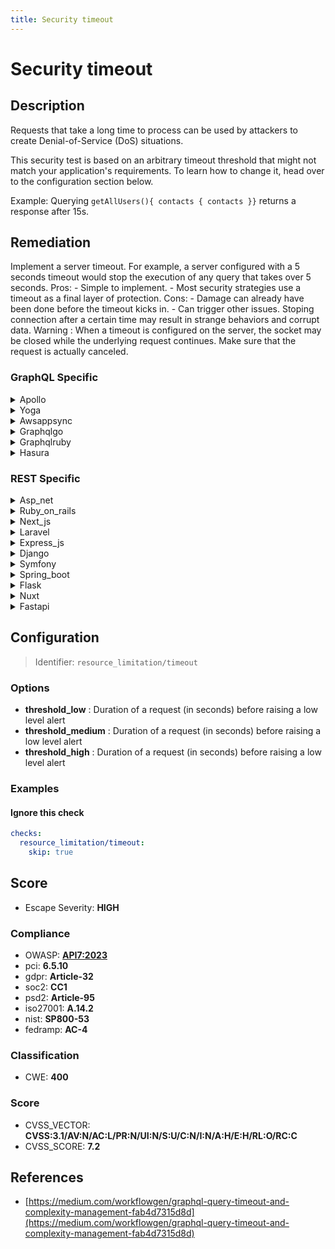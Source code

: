 ```yaml
---
title: Security timeout
---
```


# Security timeout

## Description

Requests that take a long time to process can be used by attackers to create Denial-of-Service (DoS) situations.

This security test is based on an arbitrary timeout threshold that might not match your application's requirements. To learn how to change it, head over to the configuration section below.

Example: Querying `getAllUsers(){ contacts { contacts }}` returns a response after 15s.


## Remediation

Implement a server timeout. For example, a server configured with a 5 seconds timeout would stop the execution of any query that takes over 5 seconds.
Pros: - Simple to implement. - Most security strategies use a timeout as a final layer of protection.
Cons: - Damage can already have been done before the timeout kicks in. - Can trigger other issues. Stoping connection after a certain time may result in strange behaviors and corrupt data.
Warning : When a timeout is configured on the server, the socket may be closed while the underlying request continues. Make sure that the request is actually canceled. 


### GraphQL Specific

<details>
    <summary>Apollo</summary>

To mitigate security risks associated with the Apollo framework engine, ensure that all user inputs are validated and sanitized before processing. Implement proper authentication and authorization checks to prevent unauthorized access. Regularly update the Apollo framework and its dependencies to patch known vulnerabilities. Additionally, consider setting up a security timeout feature that automatically logs out users after a period of inactivity to reduce the risk of session hijacking.

</details>

<details>
    <summary>Yoga</summary>

To address the security timeout issue within the Yoga framework engine, ensure that session timeout values are appropriately configured to balance usability with security. Implement automatic session expiration after a defined period of inactivity, and prompt users to re-authenticate to continue their session. This helps to mitigate the risk of unauthorized access from unattended user sessions.

</details>

<details>
    <summary>Awsappsync</summary>

To enhance security within the AWS AppSync framework, it is recommended to implement a security timeout feature. This can be achieved by setting appropriate timeout values for resolvers to prevent excessively long-running operations that could potentially expose the system to denial-of-service attacks or unintended resource consumption. Configure the 'timeoutInMillis' field for each resolver to a sensible value that balances performance and security, ensuring that operations complete within an acceptable timeframe without compromising the system's stability or user experience.

</details>

<details>
    <summary>Graphqlgo</summary>

Implement a security timeout mechanism in the GraphQL Go framework engine to automatically terminate sessions that exceed a predefined period of inactivity. This helps to reduce the risk of unauthorized access from unattended sessions. Configure the timeout duration based on the sensitivity of the application's data and operations. Ensure that the timeout settings are enforced consistently across the application and that users are informed about the timeout policy to prevent data loss due to unexpected session termination.

</details>

<details>
    <summary>Graphqlruby</summary>

Implement query complexity analysis to prevent resource exhaustion attacks. Define a complexity budget and use the `max_complexity` setting in GraphQL-Ruby to enforce it. This will help to mitigate potential denial-of-service attacks by ensuring that overly complex queries cannot be executed.

</details>

<details>
    <summary>Hasura</summary>

Implement a security timeout mechanism in the Hasura framework engine to automatically terminate sessions after a period of inactivity. This reduces the risk of unauthorized access from unattended sessions. Configure the 'HASURA_GRAPHQL_JWT_SECRET' environment variable with an appropriate 'claims_namespace' and 'claims_format' to include custom claims for session timeout. Use these claims to enforce session expiration on the client-side, and ensure that the Hasura engine validates the expiration claim to prevent the use of expired tokens.

</details>


### REST Specific

<details>
    <summary>Asp_net</summary>

Implement request timeout limits and optimize long-running processes within the ASP.NET application to prevent potential DoS attacks.

</details>

<details>
    <summary>Ruby_on_rails</summary>

Implement request timeout settings in your Ruby on Rails application to prevent long-running requests from causing a Denial-of-Service (DoS). Configure Rack::Timeout or a similar middleware to define a maximum time a request can take, and ensure that your web server (e.g., Puma, Unicorn) has appropriate timeout settings as well.

</details>

<details>
    <summary>Next_js</summary>

Implement server-side request timeout limits and use efficient data retrieval methods to prevent long-running queries that could lead to DoS attacks.

</details>

<details>
    <summary>Laravel</summary>

Implement request throttling and set a maximum execution time for queries in Laravel by using middleware to prevent long-running requests that could lead to DoS attacks.

</details>

<details>
    <summary>Express_js</summary>

Implement rate limiting and set up a maximum request timeout in your Express.js application to prevent long-running requests from causing DoS. Use middleware like `express-rate-limit` for rate limiting and set the `timeout` property on the server to define a maximum request processing time.

</details>

<details>
    <summary>Django</summary>

Implement request timeouts and limit the number of concurrent connections in your Django application to mitigate potential DoS attacks. Use Django's built-in features to set a reasonable timeout value for database operations and consider using a reverse proxy like Nginx to manage timeouts for client connections.

</details>

<details>
    <summary>Symfony</summary>

Implement a request timeout mechanism in Symfony by configuring the 'max_execution_time' in your 'php.ini' file or by using the 'set_time_limit()' function in your PHP scripts to prevent long-running requests. Additionally, consider using Symfony's 'RequestStack' and 'KernelEvents' to create custom event listeners that can track request duration and terminate requests that exceed a predefined threshold.

</details>

<details>
    <summary>Spring_boot</summary>

Implement a global timeout configuration for all requests in Spring Boot by using the `spring.mvc.async.request-timeout` property in `application.properties` or `application.yml`. Additionally, consider using `@Async` annotation with a custom `Executor` that has a timeout policy to handle long-running tasks without blocking the main thread.

</details>

<details>
    <summary>Flask</summary>

Implement request timeout handling in Flask by using the `timeout` decorator from Flask-Timeout or setting up a custom timeout mechanism to ensure long-running requests are terminated, preventing potential DoS attacks.

</details>

<details>
    <summary>Nuxt</summary>

Implement server-side request timeout settings and client-side timeout warnings to prevent long-running requests from causing DoS. In Nuxt.js, configure the server middleware to manage request processing time and set timeouts appropriately.

</details>

<details>
    <summary>Fastapi</summary>

Implement request timeout handling in FastAPI by using dependencies to create a timer that will cancel long-running requests. Adjust the timeout threshold based on your application's performance profile to prevent potential DoS attacks.

</details>

## Configuration

> Identifier: `resource_limitation/timeout`

### Options

- **threshold_low** : Duration of a request (in seconds) before raising a low level alert
- **threshold_medium** : Duration of a request (in seconds) before raising a low level alert
- **threshold_high** : Duration of a request (in seconds) before raising a low level alert




### Examples



#### Ignore this check

```yaml
checks:
  resource_limitation/timeout:
    skip: true
```




## Score

- Escape Severity: **<span className="high-severity">HIGH</span>**

### Compliance

- OWASP: **[API7:2023](https://github.com/OWASP/API-Security/blob/master/editions/2023/en/0xa7-server-side-request-forgery.md)**
- pci: **6.5.10**
- gdpr: **Article-32**
- soc2: **CC1**
- psd2: **Article-95**
- iso27001: **A.14.2**
- nist: **SP800-53**
- fedramp: **AC-4**

### Classification

- CWE: **400**




### Score

- CVSS_VECTOR: **CVSS:3.1/AV:N/AC:L/PR:N/UI:N/S:U/C:N/I:N/A:H/E:H/RL:O/RC:C**
- CVSS_SCORE: **7.2**

## References

- [https://medium.com/workflowgen/graphql-query-timeout-and-complexity-management-fab4d7315d8d](https://medium.com/workflowgen/graphql-query-timeout-and-complexity-management-fab4d7315d8d)
  
